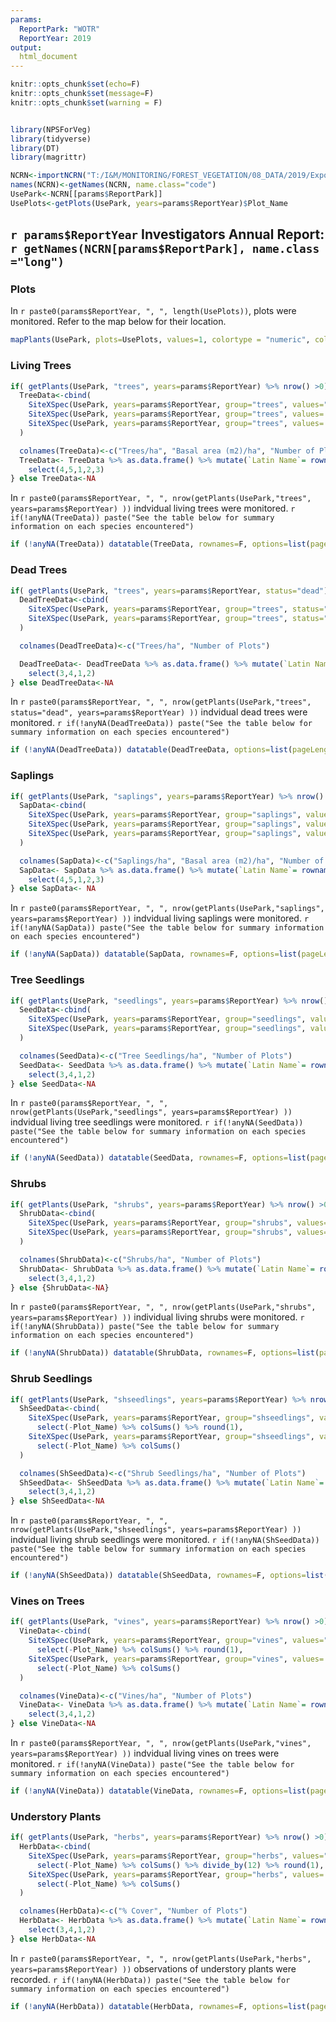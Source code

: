 ```yaml
---
params:
  ReportPark: "WOTR"
  ReportYear: 2019
output:
  html_document
---
```


```r
knitr::opts_chunk$set(echo=F)
knitr::opts_chunk$set(message=F)
knitr::opts_chunk$set(warning = F)


library(NPSForVeg)
library(tidyverse)
library(DT)
library(magrittr)

NCRN<-importNCRN("T:/I&M/MONITORING/FOREST_VEGETATION/08_DATA/2019/Exports/20191021") #update data
names(NCRN)<-getNames(NCRN, name.class="code")
UsePark<-NCRN[[params$ReportPark]]
UsePlots<-getPlots(UsePark, years=params$ReportYear)$Plot_Name

```

## `r params$ReportYear` Investigators Annual Report: `r getNames(NCRN[params$ReportPark], name.class ="long")` {.tabset .tabset-fade .tabset-pills} 

### Plots 

In `r paste0(params$ReportYear, ", ", length(UsePlots))`, plots were monitored. Refer to the map below for their location.

```r

mapPlants(UsePark, plots=UsePlots, values=1, colortype = "numeric", colors="darkgreen")

```


### Living Trees


```r
if( getPlants(UsePark, "trees", years=params$ReportYear) %>% nrow() >0){
  TreeData<-cbind(
    SiteXSpec(UsePark, years=params$ReportYear, group="trees", values="count", area="ha", Total=F)[,-1] %>% colSums() %>% round(1),
    SiteXSpec(UsePark, years=params$ReportYear, group="trees", values= "size", area="ha", Total=F)[,-1] %>% colSums() %>% round(1),
    SiteXSpec(UsePark, years=params$ReportYear, group="trees", values= "presab", Total=F)[,-1] %>% colSums()
  )

  colnames(TreeData)<-c("Trees/ha", "Basal area (m2)/ha", "Number of Plots")
  TreeData<- TreeData %>% as.data.frame() %>% mutate(`Latin Name`= rownames(.), `Common Name`=getPlantNames(UsePark, `Latin Name`)) %>% 
    select(4,5,1,2,3)
} else TreeData<-NA
```


In `r paste0(params$ReportYear, ", ", nrow(getPlants(UsePark,"trees", years=params$ReportYear) ))` indvidual living trees were monitored. `r if(!anyNA(TreeData)) paste("See the table below for summary information on each species encountered")`


```r
if (!anyNA(TreeData)) datatable(TreeData, rownames=F, options=list(pageLength=25))
```


### Dead Trees


```r
if( getPlants(UsePark, "trees", years=params$ReportYear, status="dead") %>% nrow() >0){
  DeadTreeData<-cbind(
    SiteXSpec(UsePark, years=params$ReportYear, group="trees", status="dead", values="count", area="ha", Total=F)[,-1] %>% colSums() %>% round(1),
    SiteXSpec(UsePark, years=params$ReportYear, group="trees", status="dead", values= "presab", Total=F)[,-1] %>% colSums()
  )

  colnames(DeadTreeData)<-c("Trees/ha", "Number of Plots")

  DeadTreeData<- DeadTreeData %>% as.data.frame() %>% mutate(`Latin Name`= rownames(.), `Common Name`=getPlantNames(UsePark, `Latin Name`)) %>% 
    select(3,4,1,2)
} else DeadTreeData<-NA

```


In `r paste0(params$ReportYear, ", ", nrow(getPlants(UsePark,"trees", status="dead", years=params$ReportYear) ))` indvidual dead trees were monitored. `r if(!anyNA(DeadTreeData)) paste("See the table below for summary information on each species encountered")`


```r
if (!anyNA(DeadTreeData)) datatable(DeadTreeData, options=list(pageLength=25))
```




### Saplings
```r
if( getPlants(UsePark, "saplings", years=params$ReportYear) %>% nrow() >0){
  SapData<-cbind(
    SiteXSpec(UsePark, years=params$ReportYear, group="saplings", values="count", area="ha", Total=F)[,-1] %>% colSums() %>% round(1),
    SiteXSpec(UsePark, years=params$ReportYear, group="saplings", values= "size", area="ha", Total=F)[,-1] %>% colSums() %>% round(1),
    SiteXSpec(UsePark, years=params$ReportYear, group="saplings", values= "presab", Total=F)[,-1] %>% colSums()
  )

  colnames(SapData)<-c("Saplings/ha", "Basal area (m2)/ha", "Number of Plots")
  SapData<- SapData %>% as.data.frame() %>% mutate(`Latin Name`= rownames(.), `Common Name`=getPlantNames(UsePark, `Latin Name`)) %>% 
    select(4,5,1,2,3)
} else SapData<- NA
```


In `r paste0(params$ReportYear, ", ", nrow(getPlants(UsePark,"saplings", years=params$ReportYear) ))` indvidual living saplings were monitored. `r if(!anyNA(SapData)) paste("See the table below for summary information on each species encountered")`


```r
if (!anyNA(SapData)) datatable(SapData, rownames=F, options=list(pageLength=25))
```





### Tree Seedlings

```r
if( getPlants(UsePark, "seedlings", years=params$ReportYear) %>% nrow() >0){
  SeedData<-cbind(
    SiteXSpec(UsePark, years=params$ReportYear, group="seedlings", values="count", area="ha", Total=F)[,-1] %>% colSums() %>% round(1),
    SiteXSpec(UsePark, years=params$ReportYear, group="seedlings", values= "presab", Total=F)[,-1] %>% colSums()
  )

  colnames(SeedData)<-c("Tree Seedlings/ha", "Number of Plots")
  SeedData<- SeedData %>% as.data.frame() %>% mutate(`Latin Name`= rownames(.), `Common Name`=getPlantNames(UsePark, `Latin Name`)) %>% 
    select(3,4,1,2)
} else SeedData<-NA
```


In `r paste0(params$ReportYear, ", ", nrow(getPlants(UsePark,"seedlings", years=params$ReportYear) ))` indvidual living tree seedlings were monitored. `r if(!anyNA(SeedData)) paste("See the table below for summary information on each species encountered")`


```r
if (!anyNA(SeedData)) datatable(SeedData, rownames=F, options=list(pageLength=25))
```



### Shrubs

```r
if( getPlants(UsePark, "shrubs", years=params$ReportYear) %>% nrow() >0){
  ShrubData<-cbind(
    SiteXSpec(UsePark, years=params$ReportYear, group="shrubs", values="count", area="ha", Total=F)[,-1] %>% colSums() %>% round(1),
    SiteXSpec(UsePark, years=params$ReportYear, group="shrubs", values= "presab", Total=F)[,-1] %>% colSums()
  )

  colnames(ShrubData)<-c("Shrubs/ha", "Number of Plots")
  ShrubData<- ShrubData %>% as.data.frame() %>% mutate(`Latin Name`= rownames(.), `Common Name`=getPlantNames(UsePark, `Latin Name`)) %>% 
    select(3,4,1,2)  
} else {ShrubData<-NA}
```


In `r paste0(params$ReportYear, ", ", nrow(getPlants(UsePark,"shrubs", years=params$ReportYear) ))` individual living shrubs were monitored. `r if(!anyNA(ShrubData)) paste("See the table below for summary information on each species encountered")`


```r
if (!anyNA(ShrubData)) datatable(ShrubData, rownames=F, options=list(pageLength=25))
```

### Shrub Seedlings

```r
if( getPlants(UsePark, "shseedlings", years=params$ReportYear) %>% nrow() >0){
  ShSeedData<-cbind(
    SiteXSpec(UsePark, years=params$ReportYear, group="shseedlings", values="count", area="ha", Total=F) %>% 
      select(-Plot_Name) %>% colSums() %>% round(1),
    SiteXSpec(UsePark, years=params$ReportYear, group="shseedlings", values= "presab", Total=F) %>% 
      select(-Plot_Name) %>% colSums()
  )

  colnames(ShSeedData)<-c("Shrub Seedlings/ha", "Number of Plots")
  ShSeedData<- ShSeedData %>% as.data.frame() %>% mutate(`Latin Name`= rownames(.), `Common Name`=getPlantNames(UsePark, `Latin Name`)) %>% 
    select(3,4,1,2)
} else ShSeedData<-NA
```


In `r paste0(params$ReportYear, ", ", nrow(getPlants(UsePark,"shseedlings", years=params$ReportYear) ))` indvidual living shrub seedlings were monitored. `r if(!anyNA(ShSeedData)) paste("See the table below for summary information on each species encountered")`


```r
if (!anyNA(ShSeedData)) datatable(ShSeedData, rownames=F, options=list(pageLength=25))
```

### Vines on Trees

```r
if( getPlants(UsePark, "vines", years=params$ReportYear) %>% nrow() >0){
  VineData<-cbind(
    SiteXSpec(UsePark, years=params$ReportYear, group="vines", values="count", area="ha", Total=F) %>% 
      select(-Plot_Name) %>% colSums() %>% round(1),
    SiteXSpec(UsePark, years=params$ReportYear, group="vines", values= "presab", Total=F) %>% 
      select(-Plot_Name) %>% colSums()
  )

  colnames(VineData)<-c("Vines/ha", "Number of Plots")
  VineData<- VineData %>% as.data.frame() %>% mutate(`Latin Name`= rownames(.), `Common Name`=getPlantNames(UsePark, `Latin Name`)) %>% 
    select(3,4,1,2)
} else VineData<-NA
```


In `r paste0(params$ReportYear, ", ", nrow(getPlants(UsePark,"vines", years=params$ReportYear) ))` indvidual living vines on trees were monitored. `r if(!anyNA(VineData)) paste("See the table below for summary information on each species encountered")`


```r
if (!anyNA(VineData)) datatable(VineData, rownames=F, options=list(pageLength=25))
```


### Understory Plants

```r
if( getPlants(UsePark, "herbs", years=params$ReportYear) %>% nrow() >0){
  HerbData<-cbind(
    SiteXSpec(UsePark, years=params$ReportYear, group="herbs", values="size", area="ha", Total=F) %>% 
      select(-Plot_Name) %>% colSums() %>% divide_by(12) %>% round(1),
    SiteXSpec(UsePark, years=params$ReportYear, group="herbs", values= "presab", Total=F) %>% 
      select(-Plot_Name) %>% colSums()
  )

  colnames(HerbData)<-c("% Cover", "Number of Plots")
  HerbData<- HerbData %>% as.data.frame() %>% mutate(`Latin Name`= rownames(.), `Common Name`=getPlantNames(UsePark, `Latin Name`)) %>% 
    select(3,4,1,2)
} else HerbData<-NA
```


In `r paste0(params$ReportYear, ", ", nrow(getPlants(UsePark,"herbs", years=params$ReportYear) ))` observations of understory plants were recorded. `r if(!anyNA(HerbData)) paste("See the table below for summary information on each species encountered")`


```r
if (!anyNA(HerbData)) datatable(HerbData, rownames=F, options=list(pageLength=25))
```